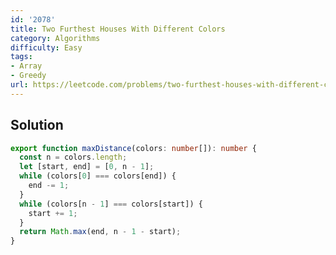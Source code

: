 ```yaml
---
id: '2078'
title: Two Furthest Houses With Different Colors
category: Algorithms
difficulty: Easy
tags:
- Array
- Greedy
url: https://leetcode.com/problems/two-furthest-houses-with-different-colors
---
```


## Solution

```typescript filename="solution.ts" copy
export function maxDistance(colors: number[]): number {
  const n = colors.length;
  let [start, end] = [0, n - 1];
  while (colors[0] === colors[end]) {
    end -= 1;
  }
  while (colors[n - 1] === colors[start]) {
    start += 1;
  }
  return Math.max(end, n - 1 - start);
}
```

